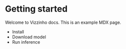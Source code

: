 # Getting started

Welcome to Vizzinho docs. This is an example MDX page.

- Install
- Download model
- Run inference
